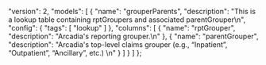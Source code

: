   "version": 2,
  "models": [
    {
      "name": "grouperParents",
      "description": "This is a lookup table containing rptGroupers and associated parentGrouper\n",
      "config": {
        "tags": [
          "lookup"
        ]
      },
      "columns": [
        {
          "name": "rptGrouper",
          "description": "Arcadia's reporting grouper.\n"
        },
        {
          "name": "parentGrouper",
          "description": "Arcadia's top-level claims grouper (e.g., “Inpatient”, “Outpatient”, “Ancillary”, etc.) \n"
        }
      ]
    }
  ]
};
